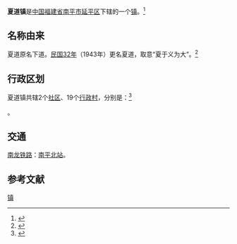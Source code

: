 {{中国乡级行政区
|景观照片文件名 = 20170716 Rail 2 of Nanpingbei Railway Station.jpg
|景观照片描述 = 位于安济村的[[延平站|延平站]]站场
|汉语拼音 = 
|其他语言 = 
|其他语言名称 = 
|旧称 = 
|地名出处 = 
|位置图文件名 = 
|位置图描述 = 
|自定义图片= 
|建置时间 = 
|政府驻地 = 
|毗邻 = 
|总面积 = 
|总人口 = 
|总人口年份 = 
|户籍人口 = 
|户籍人口年份 = 
|常住人口 = 
|常住人口年份 = 
|人口密度 = 
|GDP = 
|GDP年份 = 
|邮政编码 = 
|电话区号 = 599
|官方网站 = 
|网站名称 = 
|35/07/02/102/000}}

'''夏道镇'''是[[中华人民共和国|中国]][[福建省|福建省]][[南平市|南平市]][[延平区|延平区]]下辖的一个[[行政建制镇|镇]]。<ref>{{PRC admin/ref sgc|{{PRC admin/parent|35/07/02/102/000}}}}</ref>

== 名称由来 ==
夏道原名下道。[[民国32年|民国32年]]（1943年）更名夏道，取意“夏于义为大”。<ref>{{cite book|author=南平市志编纂委员会|title=南平市志(上下册)|year=1994|publisher=中华书局|location=北京市|isbn=7-101-01331-7|url=http://www.fjsq.gov.cn/ShowText.asp?ToBook=3221&index=28&|edition=第一版.|access-date=2011-06-20|archive-url=https://web.archive.org/web/20160304113924/http://www.fjsq.gov.cn/ShowText.asp?ToBook=3221&index=28&|archive-date=2016-03-04|dead-url=yes}}</ref>

== 行政区划 ==
夏道镇共辖2个[[社区|社区]]、19个[[行政村|行政村]]，分别是：<ref>{{PRC admin/ref sgc|35/07/02/102/000}}</ref>

{{PRC admin/children|35/07/02/102/000}}。

==交通==
{{rint|cn|crh}}[[南龙铁路|南龙铁路]]：[[延平站|南平北站]]。

== 参考文献 ==
{{reflist}}

{{延平区行政区划}}

[[Category:延平区乡镇|镇]]